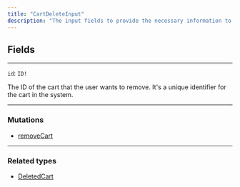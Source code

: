 ```yaml
---
title: "CartDeleteInput"
description: "The input fields to provide the necessary information to remove a cart through the removeCart mutation. By providing the cart ID, the API can identify and delete the specified cart."
---
```


## Fields

---

`id`: `ID!`

The ID of the cart that the user wants to remove. It's a unique identifier for the cart in the system.

---

### Mutations

* [removeCart](/reference/removecart)

---

### Related types

* [DeletedCart](/reference/deletedcart)